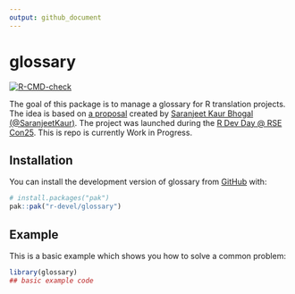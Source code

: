 ```yaml
---
output: github_document
---
```


<!-- README.md is generated from README.Rmd. Please edit that file -->

# glossary

<!-- badges: start -->
[![R-CMD-check](https://github.com/r-devel/glossary/actions/workflows/R-CMD-check.yaml/badge.svg)](https://github.com/r-devel/glossary/actions/workflows/R-CMD-check.yaml)
<!-- badges: end -->

The goal of this package is to manage a glossary for R translation projects. The idea is based on [a proposal](https://github.com/SaranjeetKaur/isc_proposal_translations) created by [Saranjeet Kaur Bhogal (@SaranjeetKaur)](https://github.com/SaranjeetKaur/). The project was launched during the [R Dev Day @ RSE Con25](https://warwick.ac.uk/fac/sci/statistics/news/r-dev-day-rsecon25). This is repo is currently Work in Progress.

## Installation

You can install the development version of glossary from [GitHub](https://github.com/) with:

``` r
# install.packages("pak")
pak::pak("r-devel/glossary")
```

## Example

This is a basic example which shows you how to solve a common problem:

```r
library(glossary)
## basic example code
```
